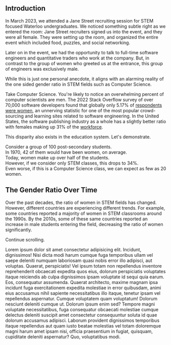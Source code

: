 
## Introduction

In March 2023, we attended a Jane Street recruiting session for STEM focused Waterloo undergraduates. 
We noticed something subtle right as we entered the room: Jane Street recruiters signed us into the event, and they were all female. 
They were setting up the room, and organized the entire event which included food, puzzles, and social networking. 

Later on in the event, we had the opportunity to talk to full-time software engineers and quantitative traders who work at the company. 
But, in contrast to the group of women who greeted us at the entrance, this group of engineers was exclusively male. 

While this is just one personal anecdote, it aligns with an alarming reality of the one sided gender ratio in STEM fields such as Computer Science.

Take Computer Science. You're likely to notice an overwhelming percent of computer scientists are men. 
The 2022 Stack Overflow survey of over 70,000 software developers found that globally only 5.17% of [respondents were women](https://survey.stackoverflow.co/2022), 
an unnerving statistic for one of the most popular crowd-sourcing and learning sites related to software engineering. 
In the United States, the software publishing industry as a whole has a slightly better ratio with females making up 31% of the [workforce](https://www.bls.gov/cps/cpsaat18.htm). 

This disparity also exists in the education system. Let's demonstrate. 

<FullPageScroller Background={FemaleCounter}>
  <div>Consider a group of 100 post-secondary students.</div>
  <div>In 1970, 42 of them would have been women, on average.</div>
  <div>Today, women make up over half of the students.</div>
  <div>However, if we consider only STEM classes, this drops to 34%.</div>
  <div>Even worse, if this is a Computer Science class, we can expect as few as 20 women.</div>
</FullPageScroller>

## The Gender Ratio Over Time

Over the past decades, the ratio of women in STEM fields has changed. 
However, different countries are experiencing different trends. 
For example, some countries reported a majority of women in STEM classrooms around the 1990s.
By the 2010s, some of these same countries reported an increase in male students entering the field,
decreasing the ratio of women significantly.

Continue scrolling.

<DisasterLineGraph />

Lorem ipsum dolor sit amet consectetur adipisicing elit. Incidunt, dignissimos! Nisi dicta modi harum cumque fuga temporibus ullam vel saepe deleniti numquam laboriosam quasi nobis error illo adipisci, aut voluptas.
Quaerat, perspiciatis! Vel ipsum totam non repellendus inventore reprehenderit obcaecati expedita quos eius, dolorum perspiciatis voluptates itaque reiciendis ab culpa dignissimos ipsam voluptate id sequi quia earum. Eos, consequatur assumenda.
Quaerat architecto, maxime magnam ipsa incidunt fuga exercitationem expedita molestiae in error quibusdam, animi eius accusamus nihil sapiente necessitatibus illo itaque, tenetur ipsam vel repellendus aspernatur. Cumque voluptatem quam voluptatum!
Dolorum nesciunt deleniti cumque ut. Dolorum ipsum enim sed? Tempore magni voluptate necessitatibus, fuga consequatur obcaecati molestiae cumque delectus deleniti suscipit amet consectetur consequuntur soluta id quae dolorum accusamus adipisci.
Laborum provident dignissimos temporibus itaque repellendus aut quam iusto beatae molestias vel totam doloremque magni harum amet ipsam nisi, officia praesentium in fugiat, quisquam, cupiditate deleniti aspernatur? Quo, voluptatibus modi.

<Choropleth />
